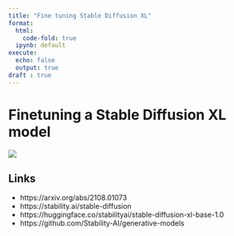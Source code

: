 ```yaml
---
title: "Fine tuning Stable Diffusion XL"
format:
  html:
    code-fold: true
  ipynb: default
execute:
  echo: false
  output: true
draft : true
---
```


# Finetuning a Stable Diffusion XL model
[![](https://colab.research.google.com/assets/colab-badge.svg)](https://colab.research.google.com/github/chicham/chicham.github.io/blob/master/posts/fine-tune-stablediffusion-xl/fine-tune-stablediffusion-xl.ipnb){fig-align="left"}


## Links
- https://arxiv.org/abs/2108.01073
- https://stability.ai/stable-diffusion
- https://huggingface.co/stabilityai/stable-diffusion-xl-base-1.0
- https://github.com/Stability-AI/generative-models

